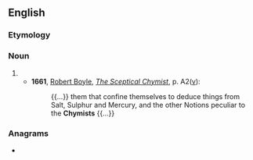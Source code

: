 ==English==

===Etymology===
{{suffix|en|chym|ist}}

===Noun===
{{en-noun}}

# {{obsolete spelling of|chemist|lang=en}}
#* '''1661''', [[w:Robert Boyle|Robert Boyle]], ''[[s:Sceptical Chymist|The Sceptical Chymist]]'', p. A2([[w:recto and verso|v]]):
#*: {{...}} them that confine themselves to deduce things from Salt, Sulphur and Mercury, and the other Notions peculiar to the '''Chymists''' {{...}}

===Anagrams===
* {{anagrams|en|tychism}}
